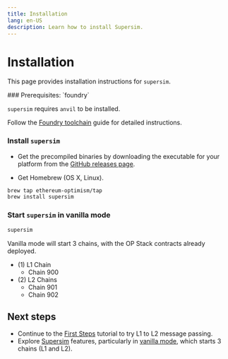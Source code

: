 ```yaml
---
title: Installation
lang: en-US
description: Learn how to install Supersim.
---
```



# Installation

This page provides installation instructions for `supersim`.

<Steps>
  ### Prerequisites: `foundry`

  `supersim` requires `anvil` to be installed.

  Follow the [Foundry toolchain](https://book.getfoundry.sh/getting-started/installation) guide for detailed instructions.

  ### Install `supersim`

  *   Get the precompiled binaries by downloading the executable for your platform from the [GitHub releases page](https://github.com/ethereum-optimism/supersim/releases).

  *   Get Homebrew (OS X, Linux).

  ```sh
  brew tap ethereum-optimism/tap
  brew install supersim
  ```

  ### Start `supersim` in vanilla mode

  ```sh
  supersim
  ```

  Vanilla mode will start 3 chains, with the OP Stack contracts already deployed.

  *   (1) L1 Chain
      *   Chain 900
  *   (2) L2 Chains
      *   Chain 901
      *   Chain 902
</Steps>

## Next steps

*   Continue to the [First Steps](first-steps) tutorial to try L1 to L2 message passing.
*   Explore [Supersim](/app-developers/tutorials/supersim) features, particularly in [vanilla mode](/app-developers/tutorials/supersim/reference/vanilla), which starts 3 chains (L1 and L2).
